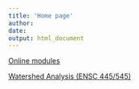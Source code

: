 ```yaml
---
title: 'Home page'
author: 
date: 
output: html_document
---
```


[Online modules](hydrology/index.html){target="_blank"}

[Watershed Analysis (ENSC 445/545)](watershed_analysis/index.html){target="_blank"}
